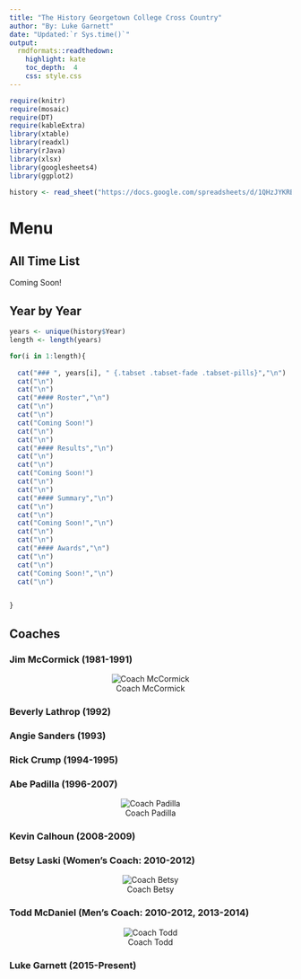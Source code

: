 ```yaml
---
title: "The History Georgetown College Cross Country"
author: "By: Luke Garnett"
date: "Updated:`r Sys.time()`"
output:
  rmdformats::readthedown:
    highlight: kate
    toc_depth:  4
    css: style.css
---
```


```r
require(knitr)
require(mosaic)
require(DT)
require(kableExtra)
library(xtable)
library(readxl)
library(rJava)
library(xlsx)
library(googlesheets4)
library(ggplot2)

history <- read_sheet("https://docs.google.com/spreadsheets/d/1QHzJYKRBgV-yQtBsh1UF5412YH71o__I7tq_tC58380/edit?usp=sharing")
```

# Menu {.tabset .tabset-fade .tabset-pills}

## All Time List

Coming Soon!

## Year by Year {.tabset .tabset-fade .tabset-pills}

```r
years <- unique(history$Year)
length <- length(years)

for(i in 1:length){
  
  cat("### ", years[i], " {.tabset .tabset-fade .tabset-pills}","\n")
  cat("\n")
  cat("\n")
  cat("#### Roster","\n")
  cat("\n")
  cat("\n")
  cat("Coming Soon!")
  cat("\n")
  cat("\n")
  cat("#### Results","\n")
  cat("\n")
  cat("\n")
  cat("Coming Soon!")
  cat("\n")
  cat("\n")
  cat("#### Summary","\n")
  cat("\n")
  cat("\n")
  cat("Coming Soon!","\n")
  cat("\n")
  cat("\n")
  cat("#### Awards","\n")
  cat("\n")
  cat("\n")
  cat("Coming Soon!","\n")
  cat("\n")


}
```

## Coaches

### Jim McCormick (1981-1991)

<center>
![Coach McCormick](CoachMccormick.png)
</center>

### Beverly Lathrop (1992)

### Angie Sanders (1993)

### Rick Crump (1994-1995)

### Abe Padilla (1996-2007)

<center>
![Coach Padilla](CoachPadilla.jpg)
</center>

### Kevin Calhoun (2008-2009)

### Betsy Laski (Women's Coach: 2010-2012)

<center>
![Coach Betsy](CoachBetsy.jpg)
</center>

### Todd McDaniel (Men's Coach: 2010-2012, 2013-2014)

<center>
![Coach Todd](CoachTodd.jpg)
</center>

### Luke Garnett (2015-Present)